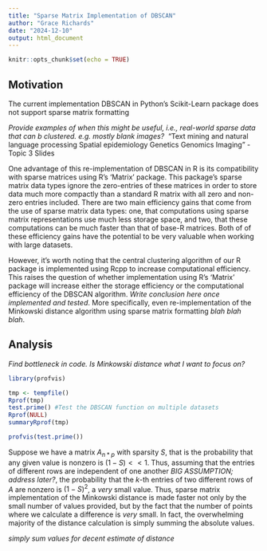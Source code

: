---
title: "Sparse Matrix Implementation of DBSCAN"
author: "Grace Richards"
date: "2024-12-10"
output: html_document
---

```{r setup, include=FALSE}
knitr::opts_chunk$set(echo = TRUE)
```

## Motivation

The current implementation DBSCAN in Python's Scikit-Learn package does not support sparse matrix formatting\  

*Provide examples of when this might be useful, i.e., real-world sparse data that can b clustered. e.g. mostly blank images?*\  
"Text mining and natural language processing
Spatial epidemiology
Genetics
Genomics
Imaging" -Topic 3 Slides

One advantage of this re-implementation of DBSCAN in R is its compatibility with sparse matrices using R's 'Matrix' package. This package's sparse matrix data types ignore the zero-entries of these matrices in order to store data much more compactly than a standard R matrix with all zero and non-zero entries included. There are two main efficiency gains that come from the use of sparse matrix data types: one, that computations using sparse matrix representations use much less storage space, and two, that these computations can be much faster than that of base-R matrices. Both of of these efficiency gains have the potential to be very valuable when working with large datasets.\  

However, it's worth noting that the central clustering algorithm of our R package is implemented using Rcpp to increase computational efficiency. This raises the question of whether implementation using R's 'Matrix' package will increase either the storage efficiency or the computational efficiency of the DBSCAN algorithm. *Write conclusion here once implemented and tested*. More specifically, even re-implementation of the Minkowski distance algorithm using sparse matrix formatting *blah blah blah*.

## Analysis

*Find bottleneck in code. Is Minkowski distance what I want to focus on?*

```{r, eval=FALSE}
library(profvis)

tmp <- tempfile()
Rprof(tmp)
test.prime() #Test the DBSCAN function on multiple datasets
Rprof(NULL)
summaryRprof(tmp)

profvis(test.prime())
```

Suppose we have a matrix $A_{n*p}$ with sparsity $S$, that is the probability that any given value is nonzero is $(1-S)<<1$. Thus, assuming that the entries of different rows are independent of one another *BIG ASSUMPTION; address later?*, the probability that the $k$-th entries of two different rows of $A$ are nonzero is $(1-S)^2$, a *very* small value. Thus, sparse matrix implementation of the Minkowski distance is made faster not only by the small number of values provided, but by the fact that the number of points where we calculate a difference is *very* small. In fact, the overwhelming majority of the distance calculation is simply summing the absolute values.

*simply sum values for decent estimate of distance*
